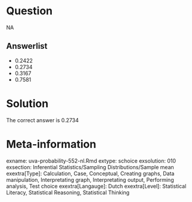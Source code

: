 Question
========

NA

Answerlist
----------
* 0.2422
* 0.2734
* 0.3167
* 0.7581

Solution
========

The correct answer is  0.2734

Meta-information
================
exname: uva-probability-552-nl.Rmd
extype: schoice
exsolution: 010
exsection: Inferential Statistics/Sampling Distributions/Sample mean
exextra[Type]: Calculation, Case, Conceptual, Creating graphs, Data manipulation, Interpretating graph, Interpretating output, Performing analysis, Test choice
exextra[Langauge]: Dutch
exextra[Level]: Statistical Literacy, Statistical Reasoning, Statistical Thinking
